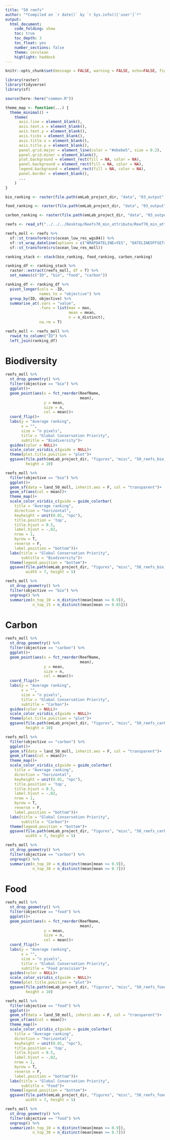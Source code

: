 ```yaml
---
title: "50 reefs"
author: "*Compiled on `r date()` by `r Sys.info()['user']`*"
output: 
  html_document:
    code_folding: show
    toc: true
    toc_depth: 3
    toc_float: yes
    number_sections: false
    theme: cerulean
    highlight: haddock
---
```


```r
knitr::opts_chunk$set(message = FALSE, warning = FALSE, echo=FALSE, fig.align = 'center')

library(raster)
library(tidyverse)
library(sf)

source(here::here("common.R"))

theme_map <- function(...) {
  theme_minimal() +
    theme(
      axis.line = element_blank(),
      axis.text.x = element_blank(),
      axis.text.y = element_blank(),
      axis.ticks = element_blank(),
      axis.title.x = element_blank(),
      axis.title.y = element_blank(),
      panel.grid.major = element_line(color = "#ebebe5", size = 0.2),
      panel.grid.minor = element_blank(),
      plot.background = element_rect(fill = NA, color = NA), 
      panel.background = element_rect(fill = NA, color = NA), 
      legend.background = element_rect(fill = NA, color = NA),
      panel.border = element_blank(),
      ...
    )
}
```

```r
bio_ranking <- raster(file.path(emLab_project_dir, "data", "03_output", "05_spp_wts_smts_provs_MPAs", "ranking_raster.tif"))

food_ranking <- raster(file.path(emLab_project_dir, "data", "03_output", "07_food", "ray", "ranking_raster_a2.tif"))

carbon_ranking <- raster(file.path(emLab_project_dir, "data", "03_output", "06_carbon", "ranking_raster_updated.tif"))

reefs <- read_sf("../../../Desktop/Reefs70_min_attribute/Reef70_min_attribute.shp")
```

```r
reefs_moll <- reefs %>% 
  sf::st_transform(crs(ocean_low_res_wgs84)) %>% 
  sf::st_wrap_dateline(options = c("WRAPDATELINE=YES", "DATELINEOFFSET=180"), quiet = TRUE) %>% 
  sf::st_transform(crs(ocean_low_res_moll))

ranking_stack <- stack(bio_ranking, food_ranking, carbon_ranking)

ranking_df <- ranking_stack %>% 
  raster::extract(reefs_moll, df = T) %>% 
  set_names(c("ID", "bio", "food", "carbon"))

ranking_df <- ranking_df %>% 
  pivot_longer(cols = -ID, 
               names_to = "objective") %>% 
  group_by(ID, objective) %>%  
  summarise_at(.vars = "value", 
               .funs = list(max = max, 
                            mean = mean, 
                            n = n_distinct), 
               na.rm = T)

reefs_moll <- reefs_moll %>% 
  rowid_to_column("ID") %>% 
  left_join(ranking_df) 
```

# Biodiversity

```r
reefs_moll %>% 
  st_drop_geometry() %>% 
  filter(objective == "bio") %>% 
  ggplot()+
  geom_point(aes(x = fct_reorder(ReefName, 
                                 mean), 
                 y = mean, 
                 size = n,
                 col = mean))+
  coord_flip()+
  labs(y = "Average ranking", 
       x = "", 
       size = "n pixels",
       title = "Global Conservation Priority",
       subtitle = "Biodiversity")+
  guides(color = NULL)+
  scale_color_viridis_c(guide = NULL)+
  theme(plot.title.position = "plot")+
  ggsave(file.path(emLab_project_dir, "figures", "misc", "50_reefs_bio_barplot.png"),
         height = 10)

```

```r
reefs_moll %>% 
  filter(objective == "bio") %>% 
  ggplot()+
  geom_sf(data = land_50_moll, inherit.aes = F, col = "transparent")+
  geom_sf(aes(col = mean))+
  theme_map()+
  scale_color_viridis_c(guide = guide_colorbar(
    title = "Average ranking",
    direction = "horizontal",
    keyheight = unit(0.01, "npc"),
    title.position = 'top',
    title.hjust = 0.5,
    label.hjust = -.02,
    nrow = 1,
    byrow = T,
    reverse = F,
    label.position = "bottom"))+
  labs(title = "Global Conservation Priority",
       subtitle = "Biodiversity")+
  theme(legend.position = "bottom")+
  ggsave(file.path(emLab_project_dir, "figures", "misc", "50_reefs_bio_map.png"),
         width = 7, height = 5)
```


```r
reefs_moll %>% 
  st_drop_geometry() %>% 
  filter(objective == "bio") %>% 
  ungroup() %>% 
  summarize(n_top_10 = n_distinct(mean[mean >= 0.9]),
            n_top_15 = n_distinct(mean[mean >= 0.85]))
```

# Carbon

```r
reefs_moll %>% 
  st_drop_geometry() %>% 
  filter(objective == "carbon") %>% 
  ggplot()+
  geom_point(aes(x = fct_reorder(ReefName, 
                                 mean), 
                 y = mean, 
                 size = n,
                 col = mean))+
  coord_flip()+
  labs(y = "Average ranking", 
       x = "", 
       size = "n pixels",
       title = "Global Conservation Priority",
       subtitle = "Carbon")+
  guides(color = NULL)+
  scale_color_viridis_c(guide = NULL)+
  theme(plot.title.position = "plot")+
  ggsave(file.path(emLab_project_dir, "figures", "misc", "50_reefs_carbon_barplot.png"),
         height = 10)
```


```r
reefs_moll %>% 
  filter(objective == "carbon") %>% 
  ggplot()+
  geom_sf(data = land_50_moll, inherit.aes = F, col = "transparent")+
  geom_sf(aes(col = mean))+
  theme_map()+
  scale_color_viridis_c(guide = guide_colorbar(
    title = "Average ranking",
    direction = "horizontal",
    keyheight = unit(0.01, "npc"),
    title.position = 'top',
    title.hjust = 0.5,
    label.hjust = -.02,
    nrow = 1,
    byrow = T,
    reverse = F,
    label.position = "bottom"))+
  labs(title = "Global Conservation Priority",
       subtitle = "Carbon")+
  theme(legend.position = "bottom")+
  ggsave(file.path(emLab_project_dir, "figures", "misc", "50_reefs_carbon_map.png"),
         width = 7, height = 5)
```

```r
reefs_moll %>% 
  st_drop_geometry() %>% 
  filter(objective == "carbon") %>% 
  ungroup() %>% 
  summarize(n_top_10 = n_distinct(mean[mean >= 0.9]),
            n_top_30 = n_distinct(mean[mean >= 0.7]))
```

# Food
```r
reefs_moll %>% 
  st_drop_geometry() %>% 
  filter(objective == "food") %>% 
  ggplot()+
  geom_point(aes(x = fct_reorder(ReefName, 
                                 mean), 
                 y = mean, 
                 size = n,
                 col = mean))+
  coord_flip()+
  labs(y = "Average ranking", 
       x = "", 
       size = "n pixels",
       title = "Global Conservation Priority",
       subtitle = "Food provision")+
  guides(color = NULL)+
  scale_color_viridis_c(guide = NULL)+
  theme(plot.title.position = "plot")+
  ggsave(file.path(emLab_project_dir, "figures", "misc", "50_reefs_food_barplot.png"),
         height = 10)
```

```r
reefs_moll %>% 
  filter(objective == "food") %>% 
  ggplot()+
  geom_sf(data = land_50_moll, inherit.aes = F, col = "transparent")+
  geom_sf(aes(col = mean))+
  theme_map()+
  scale_color_viridis_c(guide = guide_colorbar(
    title = "Average ranking",
    direction = "horizontal",
    keyheight = unit(0.01, "npc"),
    title.position = 'top',
    title.hjust = 0.5,
    label.hjust = -.02,
    nrow = 1,
    byrow = T,
    reverse = F,
    label.position = "bottom"))+
  labs(title = "Global Conservation Priority",
       subtitle = "Food")+
  theme(legend.position = "bottom")+
  ggsave(file.path(emLab_project_dir, "figures", "misc", "50_reefs_food_map.png"),
         width = 7, height = 5)
```

```r
reefs_moll %>% 
  st_drop_geometry() %>% 
  filter(objective == "food") %>% 
  ungroup() %>% 
  summarize(n_top_10 = n_distinct(mean[mean >= 0.9]),
            n_top_30 = n_distinct(mean[mean >= 0.7]))
```